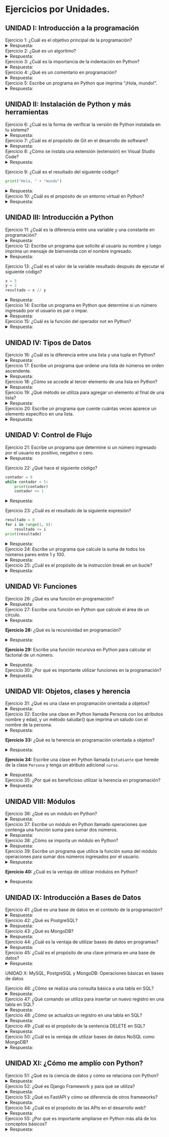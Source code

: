 # Ejercicios por Unidades.

## UNIDAD I: Introducción a la programación

Ejercicio 1:
¿Cuál es el objetivo principal de la programación?
<details>
<summary>Respuesta:</summary>
El objetivo principal de la programación es resolver problemas y automatizar tareas utilizando un lenguaje de programación.
</details>

Ejercicio 2:
¿Qué es un algoritmo?
<details>
<summary>Respuesta:</summary>
Un algoritmo es un conjunto de instrucciones ordenadas y precisas que describen cómo realizar una tarea o resolver un problema.
</details>

Ejercicio 3:
¿Cuál es la importancia de la indentación en Python?
<details>
<summary>Respuesta:</summary>
La indentación en Python es importante porque define el bloque de código perteneciente a una estructura, como un bucle o una función. Python utiliza la indentación en lugar de llaves u otros caracteres para delimitar bloques de código.
</details>

Ejercicio 4:
¿Qué es un comentario en programación?
<details>
<summary>Respuesta:</summary>
Un comentario en programación es un texto explicativo que se agrega en el código para hacerlo más comprensible. Los comentarios son ignorados por el intérprete y son útiles para documentar el código.
</details>

Ejercicio 5:
Escribe un programa en Python que imprima "¡Hola, mundo!".
<details>
<summary>Respuesta:</summary>
```python
print("¡Hola, mundo!")
```
</details>

## UNIDAD II: Instalación de Python y más herramientas

Ejercicio 6:
¿Cuál es la forma de verificar la versión de Python instalada en tu sistema?
<details>
<summary>Respuesta:</summary>
Ejecutando el comando `python --version` en la línea de comandos.
</details>

Ejercicio 7:
¿Cuál es el propósito de Git en el desarrollo de software?
<details>
<summary>Respuesta:</summary>
Git es un sistema de control de versiones que permite rastrear cambios en el código, colaborar con otros desarrolladores y mantener un historial completo de modificaciones en un proyecto.
</details>

Ejercicio 8:
¿Cómo se instala una extensión (extensión) en Visual Studio Code?
<details>
<summary>Respuesta:</summary>
En Visual Studio Code, puedes instalar extensiones desde la barra lateral izquierda, haciendo clic en el ícono de extensiones (cuatro cuadros) y buscando la extensión que deseas instalar.
</details>

Ejercicio 9:
¿Cuál es el resultado del siguiente código?

```python
print("Hola, " + "mundo")
```
<details>
<summary>Respuesta:</summary>
El resultado es la cadena "Hola, mundo" al concatenar las dos cadenas.
</details>

Ejercicio 10:
¿Cuál es el propósito de un entorno virtual en Python?
<details>
<summary>Respuesta:</summary>
Un entorno virtual en Python permite aislar y gestionar las dependencias y paquetes utilizados en un proyecto específico, evitando conflictos con otros proyectos y asegurando un entorno limpio y controlado.
</details>

## UNIDAD III: Introducción a Python

Ejercicio 11:
¿Cuál es la diferencia entre una variable y una constante en programación?
<details>
<summary>Respuesta:</summary>
Una variable puede cambiar su valor a lo largo del programa, mientras que una constante mantiene su valor constante durante la ejecución.
</details>

Ejercicio 12:
Escribe un programa que solicite al usuario su nombre y luego imprima un mensaje de bienvenida con el nombre ingresado.
<details>
<summary>Respuesta:</summary>
```python
nombre = input("Ingresa tu nombre: ")
print("¡Bienvenido,", nombre, "!")
```
</details>

Ejercicio 13:
¿Cuál es el valor de la variable resultado después de ejecutar el siguiente código?

```python
x = 5
y = 2
resultado = x // y
```
<details>
<summary>Respuesta:</summary>
El valor de la variable `resultado` será 2, ya que `//` realiza la división entera de 5 entre 2.
</details>

Ejercicio 14:
Escribe un programa en Python que determine si un número ingresado por el usuario es par o impar.
<details>
<summary>Respuesta:</summary>
```python
numero = int(input("Ingresa un número: "))
if numero % 2 == 0:
    print("El número es par.")
else:
    print("El número es impar.")
```
</details>

Ejercicio 15:
¿Cuál es la función del operador not en Python?
<details>
<summary>Respuesta:</summary>
El operador `not` se utiliza para negar una expresión booleana. Si la expresión es verdadera, `not` la convierte en falsa, y viceversa.
</details>

## UNIDAD IV: Tipos de Datos

Ejercicio 16:
¿Cuál es la diferencia entre una lista y una tupla en Python?
<details>
<summary>Respuesta:</summary>
La principal diferencia es que las listas son mutables (pueden cambiar) y las tuplas son inmutables (no pueden cambiar). En otras palabras, puedes agregar, eliminar y modificar elementos en una lista, pero no en una tupla.
</details>

Ejercicio 17:
Escribe un programa que ordene una lista de números en orden ascendente.
<details>
<summary>Respuesta:</summary>
```python
numeros = [4, 1, 6, 3, 2]
numeros.sort()
print(numeros)
```
</details>

Ejercicio 18:
¿Cómo se accede al tercer elemento de una lista en Python?
<details>
<summary>Respuesta:</summary>
Utilizando el índice `2`. Por ejemplo, si la lista se llama `mi_lista`, puedes acceder al tercer elemento con `mi_lista[2]`.
</details>

Ejercicio 19:
¿Qué método se utiliza para agregar un elemento al final de una lista?
<details>
<summary>Respuesta:</summary>
El método utilizado es `append()`. Por ejemplo, `mi_lista.append(7)` agrega el número 7 al final de la lista.
</details>

Ejercicio 20:
Escribe un programa que cuente cuántas veces aparece un elemento específico en una lista.
<details>
<summary>Respuesta:</summary>
```python
mi_lista = [2, 4, 6, 4, 8, 4, 10]
elemento = 4
contador = mi_lista.count(elemento)
print("El elemento", elemento, "aparece", contador, "veces.")
```
</details>

## UNIDAD V: Control de Flujo

Ejercicio 21:
Escribe un programa que determine si un número ingresado por el usuario es positivo, negativo o cero.
<details>
<summary>Respuesta:</summary>
```python
numero = int(input("Ingresa un número: "))
if numero > 0:
    print("El número es positivo.")
elif numero < 0:
    print("El número es negativo.")
else:
    print("El número es cero.")
```
</details>

Ejercicio 22:
¿Qué hace el siguiente código?

```python
contador = 0
while contador < 5:
    print(contador)
    contador += 1
```
<details>
<summary>Respuesta:</summary>
El código imprime los números del 0 al 4 en líneas separadas utilizando un bucle `while`.
</details>

Ejercicio 23:
¿Cuál es el resultado de la siguiente expresión?

```python
resultado = 0
for i in range(1, 6):
    resultado += i
print(resultado)
```
<details>
<summary>Respuesta:</summary>
El resultado es 15, ya que se suma los números del 1 al 5 en el bucle `for`.
</details>

Ejercicio 24:
Escribe un programa que calcule la suma de todos los números pares entre 1 y 100.
<details>
<summary>Respuesta:</summary>
```python
suma = 0
for i in range(2, 101, 2):
    suma += i
print("La suma de los números pares entre 1 y 100 es:", suma)
```
</details>

Ejercicio 25:
¿Cuál es el propósito de la instrucción break en un bucle?
<details>
<summary>Respuesta:</summary>
La instrucción `break` se utiliza para salir inmediatamente de un bucle, interrumpiendo su ejecución antes de que termine naturalmente.
</details>

## UNIDAD VI: Funciones

Ejercicio 26:
¿Qué es una función en programación?
<details>
<summary>Respuesta:</summary>
Una función es un bloque de código reutilizable que realiza una tarea específica. Puede recibir argumentos, ejecutar instrucciones y devolver un valor.
</details>

Ejercicio 27:
Escribe una función en Python que calcule el área de un círculo.
<details>
<summary>Respuesta:</summary>
```python
import math

def area_circulo(radio):
return math.pi * radio ** 2
```
</details>

**Ejercicio 28:**
¿Qué es la recursividad en programación?

<details>
<summary>Respuesta:</summary>
La recursividad es una técnica donde una función se llama a sí misma para resolver un problema. Es útil para resolver problemas que se pueden descomponer en subproblemas similares.
</details>

**Ejercicio 29:**
Escribe una función recursiva en Python para calcular el factorial de un número.

<details>
<summary>Respuesta:</summary>
```python
def factorial(n):
    if n == 0:
        return 1
    else:
        return n * factorial(n - 1)
```
</details>

Ejercicio 30:
¿Por qué es importante utilizar funciones en la programación?
<details>
<summary>Respuesta:</summary>
Las funciones permiten dividir el código en bloques más pequeños y manejables, lo que facilita la reutilización, la depuración y la comprensión del código. Además, promueven la modularidad y el diseño limpio.
</details>

## UNIDAD VII: Objetos, clases y herencia

Ejercicio 31:
¿Qué es una clase en programación orientada a objetos?
<details>
<summary>Respuesta:</summary>
Una clase es un plano o plantilla para crear objetos en programación orientada a objetos. Define las propiedades (atributos) y comportamientos (métodos) que tendrán los objetos creados a partir de ella.
</details>

Ejercicio 32:
Escribe una clase en Python llamada Persona con los atributos nombre y edad, y un método saludar() que imprima un saludo con el nombre de la persona.
<details>
<summary>Respuesta:</summary>
```python
class Persona:
    def __init__(self, nombre, edad):
        self.nombre = nombre
        self.edad = edad
```
```python
def saludar(self):
    print("¡Hola, soy", self.nombre, "y tengo", self.edad, "años!")
```
</details>

**Ejercicio 33:**
¿Qué es la herencia en programación orientada a objetos?

<details>
<summary>Respuesta:</summary>
La herencia es un concepto en el que una clase (subclase) puede heredar atributos y métodos de otra clase (superclase). Permite reutilizar y extender el código de una clase existente para crear una nueva clase.
</details>

**Ejercicio 34:**
Escribe una clase en Python llamada `Estudiante` que herede de la clase `Persona` y tenga un atributo adicional `curso`.

<details>
<summary>Respuesta:</summary>
```python
class Estudiante(Persona):
    def __init__(self, nombre, edad, curso):
        super().__init__(nombre, edad)
        self.curso = curso
```
</details>

Ejercicio 35:
¿Por qué es beneficioso utilizar la herencia en programación?
<details>
<summary>Respuesta:</summary>
La herencia permite reutilizar código, promover la coherencia y facilitar la actualización y mantenimiento. También permite crear jerarquías de clases para modelar relaciones entre objetos del mundo real.
</details>

## UNIDAD VIII: Módulos

Ejercicio 36:
¿Qué es un módulo en Python?
<details>
<summary>Respuesta:</summary>
Un módulo en Python es un archivo que contiene definiciones y declaraciones de variables, funciones y clases. Permite organizar y reutilizar el código en diferentes programas.
</details>

Ejercicio 37:
Escribe un módulo en Python llamado operaciones que contenga una función suma para sumar dos números.
<details>
<summary>Respuesta:</summary>
Archivo `operaciones.py`:
```python
def suma(a, b):
    return a + b
```
</details>

Ejercicio 38:
¿Cómo se importa un módulo en Python?
<details>
<summary>Respuesta:</summary>
Se importa utilizando la palabra clave `import`, seguida del nombre del módulo. Por ejemplo, `import operaciones` importaría el módulo `operaciones`.
</details>

Ejercicio 39:
Escribe un programa que utilice la función suma del módulo operaciones para sumar dos números ingresados por el usuario.
<details>
<summary>Respuesta:</summary>

```python
import operaciones

num1 = float(input("Ingresa el primer número: "))
num2 = float(input("Ingresa el segundo número: "))
resultado = operaciones.suma(num1, num2)
print("La suma es:", resultado)
```
</details>

**Ejercicio 40:**
¿Cuál es la ventaja de utilizar módulos en Python?

<details>
<summary>Respuesta:</summary>
Los módulos permiten la modularidad, la reutilización de código y la organización efectiva del código en componentes separados. También facilitan la colaboración y la mantenibilidad.
</details>

## UNIDAD IX: Introducción a Bases de Datos

Ejercicio 41:
¿Qué es una base de datos en el contexto de la programación?
<details>
<summary>Respuesta:</summary>
Una base de datos es un sistema organizado para almacenar, administrar y recuperar información de manera eficiente. Se utiliza para almacenar datos estructurados de manera persistente.
</details>

Ejercicio 42:
¿Qué es PostgreSQL?
<details>
<summary>Respuesta:</summary>
PostgreSQL es un sistema de gestión de bases de datos relacional de código abierto y potente. Es conocido por su capacidad de manejar cargas de trabajo complejas y por sus características avanzadas.
</details>

Ejercicio 43:
¿Qué es MongoDB?
<details>
<summary>Respuesta:</summary>
MongoDB es una base de datos NoSQL orientada a documentos. Almacena los datos en documentos JSON flexibles en lugar de en tablas tradicionales, lo que permite una gran flexibilidad y escalabilidad.
</details>

Ejercicio 44:
¿Cuál es la ventaja de utilizar bases de datos en programas?
<details>
<summary>Respuesta:</summary>
Las bases de datos permiten almacenar y administrar grandes cantidades de datos de manera estructurada y eficiente. Esto facilita el acceso y la manipulación de datos en aplicaciones.
</details>

Ejercicio 45:
¿Cuál es el propósito de una clave primaria en una base de datos?
<details>
<summary>Respuesta:</summary>
Una clave primaria es un campo único en una tabla que se utiliza para identificar de manera única cada registro en la tabla. Se utiliza como referencia para relacionar tablas y mantener la integridad de los datos.
</details>
UNIDAD X: MySQL, PostgreSQL y MongoDB: Operaciones básicas en bases de datos

Ejercicio 46:
¿Cómo se realiza una consulta básica a una tabla en SQL?
<details>
<summary>Respuesta:</summary>
Utilizando la sentencia `SELECT`. Por ejemplo, `SELECT * FROM tabla` recuperará todos los registros de la tabla.
</details>

Ejercicio 47:
¿Qué comando se utiliza para insertar un nuevo registro en una tabla en SQL?
<details>
<summary>Respuesta:</summary>
El comando utilizado es `INSERT INTO`. Por ejemplo, `INSERT INTO tabla (columna1, columna2) VALUES (valor1, valor2)` insertará un nuevo registro en la tabla.
</details>

Ejercicio 48:
¿Cómo se actualiza un registro en una tabla en SQL?
<details>
<summary>Respuesta:</summary>
Utilizando el comando `UPDATE`. Por ejemplo, `UPDATE tabla SET columna = valor WHERE condicion` actualizará los registros que cumplan con la condición.
</details>

Ejercicio 49:
¿Cuál es el propósito de la sentencia DELETE en SQL?
<details>
<summary>Respuesta:</summary>
La sentencia `DELETE` se utiliza para eliminar uno o varios registros de una tabla. Por ejemplo, `DELETE FROM tabla WHERE condicion` eliminará los registros que cumplan con la condición.
</details>

Ejercicio 50:
¿Cuál es la ventaja de utilizar bases de datos NoSQL como MongoDB?
<details>
<summary>Respuesta:</summary>
Las bases de datos NoSQL, como MongoDB, son flexibles y escalables, lo que las hace ideales para manejar grandes cantidades de datos no estructurados o semiestructurados. Son adecuadas para aplicaciones web y móviles modernas.
</details>

## UNIDAD XI: ¿Cómo me amplío con Python?

Ejercicio 51:
¿Qué es la ciencia de datos y cómo se relaciona con Python?
<details>
<summary>Respuesta:</summary>
La ciencia de datos es el proceso de extracción, transformación y análisis de datos para obtener conocimientos y tomar decisiones informadas. Python es ampliamente utilizado en la ciencia de datos debido a su amplio ecosistema de bibliotecas y herramientas.
</details>

Ejercicio 52:
¿Qué es Django Framework y para qué se utiliza?
<details>
<summary>Respuesta:</summary>
Django es un framework web de alto nivel en Python que facilita la creación de aplicaciones web robustas y escalables. Se utiliza para construir sitios web y aplicaciones con características como autenticación, seguridad y manejo de bases de datos.
</details>

Ejercicio 53:
¿Qué es FastAPI y cómo se diferencia de otros frameworks?
<details>
<summary>Respuesta:</summary>
FastAPI es un framework web moderno y de alto rendimiento para construir APIs en Python. Se destaca por su velocidad, facilidad de uso y generación automática de documentación interactiva. Utiliza anotaciones de tipo para validar datos y reducir errores.
</details>

Ejercicio 54:
¿Cuál es el propósito de las APIs en el desarrollo web?
<details>
<summary>Respuesta:</summary>
Las APIs (Interfaces de Programación de Aplicaciones) se utilizan para permitir la comunicación y la integración entre diferentes aplicaciones y sistemas. Facilitan el intercambio de datos y funcionalidades entre aplicaciones.
</details>

Ejercicio 55:
¿Por qué es importante ampliarse en Python más allá de los conceptos básicos?
<details>
<summary>Respuesta:</summary>
Ampliarse en Python permite abordar proyectos más complejos y desafiantes, como desarrollo web, análisis de datos, automatización, inteligencia artificial y más. Además, mejora las habilidades y la versatilidad como programador.
</details>